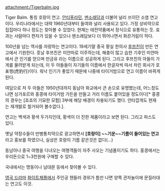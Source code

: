 attachment:/Tigerbalm.jpg

Tiger Balm. 통칭 호랑이 연고.
[[안티푸라민]], [[멘소래담]]과 더불어 널리 쓰이던 소염 연고이다.
우리나라에서는 대략 1960년대부터 들여와 널리 사용되고 있다. 가정 상비약으로 집집마다 하나 정도는 찾아볼 수 있었다. 현재는 태전약품에서 정식으로 유통하는 듯. 효과는 사람마다 편차가 있을 수 있으나 맨소래담보다 더 뛰어나면서 화끈거림이 적다. 

100년을 넘는 역사를 자랑하는 연고이다. 19세기말 중국 황실 한의사 [[후쯔친]]이 만든 연고에서 기원한다. 훗날 후쯔친은 미얀마로 이주하는데, 해충이 많고 습한 기후인 미얀마에서 큰 인기를 얻으며 만금유 라는 이름으로 성공하게 된다. 그리고 후쯔친의 아들이 가게를 물려받게 되는데, 이 두 아들들이 자기들의 이름에서 한글자씩 따서 차린 회사가 호표행(虎豹行)이다. 워낙 인기가 좋았기 때문에 나중에 타이거밤으로 연고 이름이 바뀌게 된다.

여담으로 저 두 아들은 1950년대까지 동남아 화교에서 큰 손으로 유명했는데, 어느정도냐면 싱가포르와 홍콩에 타이거밤 가든을 만들고 거리 이름도 붙어있을 정도이다[* 홍콩의 경우는 [죠죠의 기묘한 모험] 3부에 해당 배경이 차용되기도 했다. 안타깝게도 현재는 재개발로 철거되어 볼수없다.].

연고는 백색과 황색 두가지인데, 황색이 더 진한 제품이라고 보면 된다. 그리고 파스도 있다.

옛날 약장수들이 만병통치약으로 광고하면서 '''[호랑이] ~~기운~~기름이 들어있는 연고'''라고 홍보를 하였으나, 실상은 호랑이 기름 같은것은 없다(...) 


동남아나 중국 여행을 다녀오는 여행객들이 자주 사오는 기념품이기도 하다. 홍콩에서는 우리돈으로 1~3천원에 구매할 수 있다.

국내에서는 명동이나 남대문 등에서 찾아볼 수 있다.

[[영국 드라마]] [[화이트채플]]에서 주인공 챈들러 경위가 틈만 나면 양쪽 관자놀이에 문질러대는 연고도 이것.
